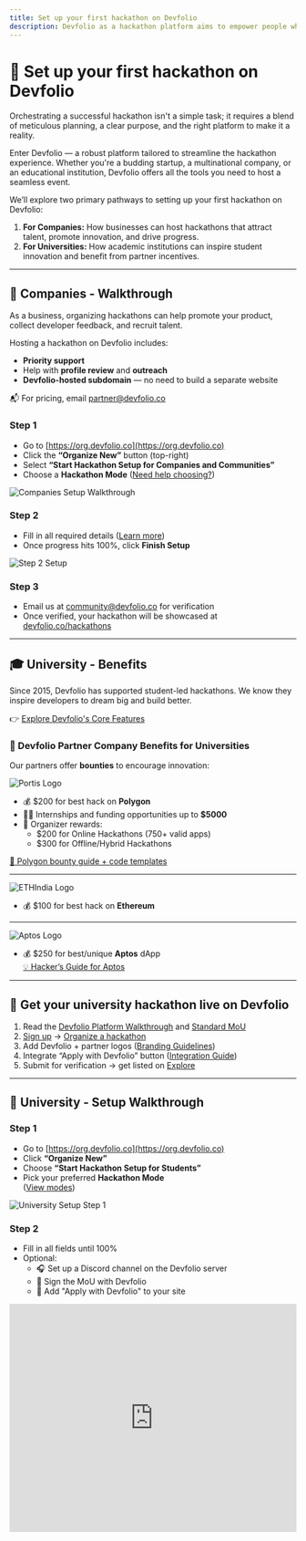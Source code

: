 ```yaml
---
title: Set up your first hackathon on Devfolio
description: Devfolio as a hackathon platform aims to empower people who foster builders by hosting Hackathons, Fellowships, Demo Days, to say the least.
---
```


# 👋 Set up your first hackathon on Devfolio

Orchestrating a successful hackathon isn't a simple task; it requires a blend of meticulous planning, a clear purpose, and the right platform to make it a reality.

Enter Devfolio — a robust platform tailored to streamline the hackathon experience. Whether you're a budding startup, a multinational company, or an educational institution, Devfolio offers all the tools you need to host a seamless event.

We’ll explore two primary pathways to setting up your first hackathon on Devfolio:

1. **For Companies:** How businesses can host hackathons that attract talent, promote innovation, and drive progress.
2. **For Universities:** How academic institutions can inspire student innovation and benefit from partner incentives.

---

## 🏢 Companies - Walkthrough

As a business, organizing hackathons can help promote your product, collect developer feedback, and recruit talent.

Hosting a hackathon on Devfolio includes:

- **Priority support**
- Help with **profile review** and **outreach**
- **Devfolio-hosted subdomain** — no need to build a separate website

📬 For pricing, email [partner@devfolio.co](mailto:partner@devfolio.co)

### Step 1

- Go to [https://org.devfolio.co](https://org.devfolio.co)
- Click the **“Organize New”** button (top-right)
- Select **“Start Hackathon Setup for Companies and Communities”**
- Choose a **Hackathon Mode** ([Need help choosing?](../hackers/participate/hackathon-modes.md))

<img src="/images/Companies.gif" alt="Companies Setup Walkthrough" />

### Step 2

- Fill in all required details ([Learn more](setup/))
- Once progress hits 100%, click **Finish Setup**

<img src="/images/step2.gif" alt="Step 2 Setup" />

### Step 3

- Email us at [community@devfolio.co](mailto:community@devfolio.co) for verification
- Once verified, your hackathon will be showcased at [devfolio.co/hackathons](https://devfolio.co/hackathons)

---

## 🎓 University - Benefits

Since 2015, Devfolio has supported student-led hackathons. We know they inspire developers to dream big and build better.

👉 [Explore Devfolio's Core Features](https://www.notion.so/Devfolio-s-Core-Functionality-c011c91c36954f65bb593962a7033f03?pvs=21)

### 🎉 Devfolio Partner Company Benefits for Universities

Our partners offer **bounties** to encourage innovation:

<img src="/images/Portis_Logo-Colored.png" alt="Portis Logo" />

- 💰 $200 for best hack on **Polygon**
- 🧑‍💻 Internships and funding opportunities up to **$5000**
- 🧾 Organizer rewards:
  - $200 for Online Hackathons (750+ valid apps)
  - $300 for Offline/Hybrid Hackathons

[🧠 Polygon bounty guide + code templates](https://replit.com/@devfolio/Polygon-Smart-Contract-Template?v=1#README.md)

---

<img src="/images/ethindia-dark.png" alt="ETHIndia Logo" />

- 💰 $100 for best hack on **Ethereum**

---

<img src="/images/Aptos_Primary_WHT.png" alt="Aptos Logo" />

- 💰 $250 for best/unique **Aptos** dApp  
  [💡 Hacker’s Guide for Aptos](https://elegant-thumb-725.notion.site/Devfolio-x-Aptos-Hacker-Resources-f250cbb1debe4a629d02a60346703186)

---

## 🙌 Get your university hackathon live on Devfolio

1. Read the [Devfolio Platform Walkthrough](https://www.notion.so/Devfolio-Platform-Walkthrough-6e28e16f942b40be961966377e2addb8?pvs=21) and [Standard MoU](https://nsb.dev/community-hackathon-mou-template)
2. [Sign up](https://devfolio.co/signup) → [Organize a hackathon](https://org.devfolio.co/)
3. Add Devfolio + partner logos ([Branding Guidelines](https://www.notion.so/Branding-Guidelines-c8cdd8621f0f416caf36817cc3b42dc5?pvs=21))
4. Integrate “Apply with Devfolio” button ([Integration Guide](https://www.notion.so/Apply-with-Devfolio-Integration-Guide-183c6fb761c142efadfae129862d0a8c?pvs=21))
5. Submit for verification → get listed on [Explore](https://devfolio.co/hackathons)

---

## 🏫 University - Setup Walkthrough

### Step 1

- Go to [https://org.devfolio.co](https://org.devfolio.co)
- Click **“Organize New”**
- Choose **“Start Hackathon Setup for Students”**
- Pick your preferred **Hackathon Mode**  
  ([View modes](../hackers/participate/hackathon-modes.md))

<img src="/images/Step1.gif" alt="University Setup Step 1" />

### Step 2

- Fill in all fields until 100%
- Optional:
  - 🎧 Set up a Discord channel on the Devfolio server
  - 📝 Sign the MoU with Devfolio
  - 🎯 Add "Apply with Devfolio" to your site

<iframe
  width="100%"
  height="400"
  src="https://www.youtube.com/embed/e7lyJHnxJQI?si=TIi1wHv-V_sISXQx"
  title="Devfolio University Hackathon Setup"
  frameBorder="0"
  allow="accelerometer; autoplay; clipboard-write; encrypted-media; gyroscope; picture-in-picture"
  allowFullScreen
/>

### Step 3

- Click **Submit for Verification**

### Step 4

- Once verified, your hackathon will be visible on [devfolio.co/hackathons](https://devfolio.co/hackathons)
